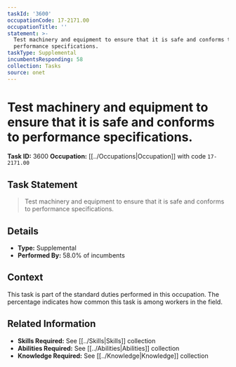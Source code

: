 ```yaml
---
taskId: '3600'
occupationCode: 17-2171.00
occupationTitle: ''
statement: >-
  Test machinery and equipment to ensure that it is safe and conforms to
  performance specifications.
taskType: Supplemental
incumbentsResponding: 58
collection: Tasks
source: onet
---
```

# Test machinery and equipment to ensure that it is safe and conforms to performance specifications.

**Task ID:** 3600
**Occupation:** [[../Occupations|Occupation]] with code `17-2171.00`

## Task Statement

> Test machinery and equipment to ensure that it is safe and conforms to performance specifications.

## Details

- **Type:** Supplemental
- **Performed By:** 58.0% of incumbents

## Context

This task is part of the standard duties performed in this occupation. The percentage indicates how common this task is among workers in the field.

## Related Information

- **Skills Required:** See [[../Skills|Skills]] collection
- **Abilities Required:** See [[../Abilities|Abilities]] collection
- **Knowledge Required:** See [[../Knowledge|Knowledge]] collection

